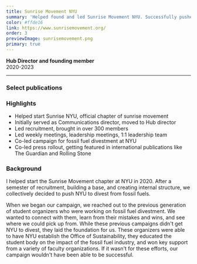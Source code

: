 ```yaml
---
title: Sunrise Movement NYU
summary: 'Helped found and led Sunrise Movement NYU. Successfully pushed NYU to divest their 5+ billion dollar endowment from the fossil fuel industry.'
color: #ffde16
link: https://www.sunrisemovement.org/
order: 3
previewImage: sunrisemovement.png
primary: true
---
```


**Hub Director and founding member**\
2020-2023

---

### Select publications

<div className="grid gap-4 md:grid-cols-3 italic">
  <RichLink
    title="We Got NYU to Divest From Fossil Fuels — And That’s Just the Start"
    link="https://www.rollingstone.com/culture/culture-commentary/nyu-divest-fossil-fuels-students-1234826380"
    image="/links/rollingstone.png"
    imageAlt="Rolling Stone"
  />
  <RichLink
    title="New York University Will Divest from Fossil Fuels in Win for Student Activists"
    link="https://www.theguardian.com/us-news/2023/sep/12/new-york-university-fossil-fuel-divestment"
    image="/links/guardian.png"
    imageAlt="The Guardian"
  />
  <RichLink
    title="Meet Two NYU Sunrise Students Who Helped Push NYU to Divest from Fossil Fuels Experience"
    link="https://www.youtube.com/watch?v=d6kDbRy-lXY"
    image="/links/democracynow.png"
    imageAlt="Democracy Now!"
  />
</div>

### Highlights

- Helped start Sunrise NYU, official chapter of sunrise movement
- Initially served as Communications director, moved to Hub director
- Led recruitment, brought in over 300 members
- Led weekly meetings, leadership meetings, 1:1 leadership team
- Co-led campaign for fossil fuel divestment at NYU
- Co-led press rollout, getting featured in international publications like The Guardian and Rolling Stone

### Background

I helped start the Sunrise Movement chapter at NYU in 2020. After a semester of recruitment, building a base, and creating internal structure, we collectively decided to push NYU to divest from fossil fuels.

When we began our campaign, we reached out to the previous generation of student organizers who were working on fossil fuel divestment. We wanted to connect with them, learn from their mistakes and wins, and see where we could pick up from. While these previous campaigns didn't get NYU to divest, they laid the foundation for us. These organizers were able to have NYU establish the Office of Sustainability, they educated the student body on the impact of the fossil fuel industry, and won key support from a variety of faculty organizations. If it wasn't for these efforts, our campaign wouldn't have been able to be successful.
